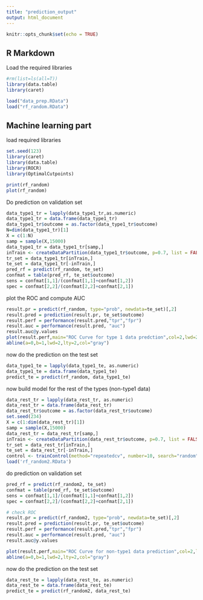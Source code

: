 ```yaml
---
title: "prediction_output"
output: html_document
---
```


```r
knitr::opts_chunk$set(echo = TRUE)
```

## R Markdown
Load the required libraries
```r
#rm(list=ls(all=T))
library(data.table)
library(caret)
```
```r
load("data_prep.RData")
load("rf_random.RData")
```
## Machine learning part
load required libraries
```r
set.seed(123)
library(caret)
library(data.table)
library(ROCR)
library(OptimalCutpoints)

print(rf_random)
plot(rf_random)
```

Do prediction on validation set
```r
data_type1_tr = lapply(data_type1_tr,as.numeric)
data_type1_tr = data.frame(data_type1_tr)
data_type1_tr$outcome = as.factor(data_type1_tr$outcome)
N=dim(data_type1_tr)[1]
X = c(1:N)
samp = sample(X,15000)
data_type1_tr = data_type1_tr[samp,]
inTrain <- createDataPartition(data_type1_tr$outcome, p=0.7, list = FALSE)
tr_set = data_type1_tr[inTrain,]
te_set = data_type1_tr[-inTrain,]
pred_rf = predict(rf_random, te_set)
confmat = table(pred_rf, te_set$outcome)
sens = confmat[1,1]/(confmat[1,1]+confmat[1,2])
spec = confmat[2,2]/(confmat[2,2]+confmat[2,1])
```

plot the ROC and compute AUC
```r
result.pr = predict(rf_random, type="prob", newdata=te_set)[,2]
result.pred = prediction(result.pr, te_set$outcome)
result.perf = performance(result.pred,"tpr","fpr")
result.auc = performance(result.pred, "auc")
result.auc@y.values
plot(result.perf,main="ROC Curve for type 1 data predction",col=2,lwd=2)
abline(a=0,b=1,lwd=2,lty=2,col="gray")
```

now do the prediction on the test set
```r
data_type1_te = lapply(data_type1_te, as.numeric)
data_type1_te = data.frame(data_type1_te)
predict_te = predict(rf_random, data_type1_te)
```

now build model for the rest of the types (non-type1 data)
```r
data_rest_tr = lapply(data_rest_tr, as.numeric)
data_rest_tr = data.frame(data_rest_tr)
data_rest_tr$outcome = as.factor(data_rest_tr$outcome)
set.seed(234)
X = c(1:dim(data_rest_tr)[1])
samp = sample(X,15000)
data_rest_tr = data_rest_tr[samp,]
inTrain <- createDataPartition(data_rest_tr$outcome, p=0.7, list = FALSE)
tr_set = data_rest_tr[inTrain,]
te_set = data_rest_tr[-inTrain,]
control <- trainControl(method="repeatedcv", number=10, search="random")
load('rf_random2.RData')
```

do prediction on validation set
```r
pred_rf = predict(rf_random2, te_set)
confmat = table(pred_rf, te_set$outcome)
sens = confmat[1,1]/(confmat[1,1]+confmat[1,2])
spec = confmat[2,2]/(confmat[2,2]+confmat[2,1])

# check ROC
result.pr = predict(rf_random2, type="prob", newdata=te_set)[,2]
result.pred = prediction(result.pr, te_set$outcome)
result.perf = performance(result.pred,"tpr","fpr")
result.auc = performance(result.pred, "auc")
result.auc@y.values

plot(result.perf,main="ROC Curve for non-type1 data prediction",col=2,lwd=2)
abline(a=0,b=1,lwd=2,lty=2,col="gray")
```

now do the prediction on the test set
```r
data_rest_te = lapply(data_rest_te, as.numeric)
data_rest_te = data.frame(data_rest_te)
predict_te = predict(rf_random2, data_rest_te)
```